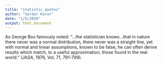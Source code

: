 ```yaml
---
title: "statistic_quotes"
author: "Serdar Korur"
date: "1/5/2020"
output: html_document
---
```


As George Box famously noted:  “…the statistician knows…that in nature there never was a normal distribution, there never was a straight line, yet with normal and linear assumptions, known to be false, he can often derive results which match, to a useful approximation, those found in the real world.” (JASA, 1976, Vol. 71, 791-799).